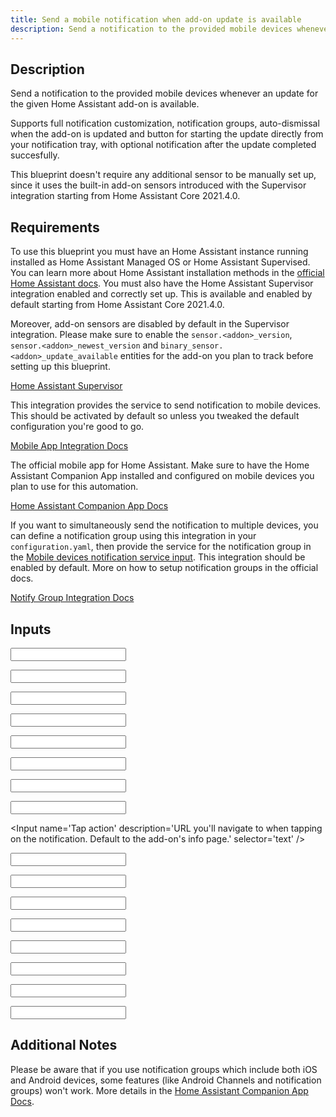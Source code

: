 ```yaml
---
title: Send a mobile notification when add-on update is available
description: Send a notification to the provided mobile devices whenever an update for the given Home Assistant add-on is available.
---
```



<ImportCard id='addon_update_notification' category='automation' />

## Description

Send a notification to the provided mobile devices whenever an update for the given Home Assistant add-on is available.

Supports full notification customization, notification groups, auto-dismissal when the add-on is updated and button for starting the update directly from your notification tray, with optional notification after the update completed succesfully.

This blueprint doesn't require any additional sensor to be manually set up, since it uses the built-in add-on sensors introduced with the Supervisor integration starting from Home Assistant Core 2021.4.0.

## Requirements

<Requirement
 name='Home Assistant Supervisor + Integration'
 required>
To use this blueprint you must have an Home Assistant instance running installed as Home Assistant Managed OS or Home Assistant Supervised.
You can learn more about Home Assistant installation methods in the [official Home Assistant docs](https://www.home-assistant.io/installation/).
You must also have the Home Assistant Supervisor integration enabled and correctly set up. This is available and enabled by default starting from Home Assistant Core 2021.4.0.

Moreover, add-on sensors are disabled by default in the Supervisor integration. Please make sure to enable the `sensor.<addon>_version`, `sensor.<addon>_newest_version` and `binary_sensor.<addon>_update_available` entities for the add-on you plan to track before setting up this blueprint.

[Home Assistant Supervisor](https://www.home-assistant.io/integrations/hassio/)

</Requirement>

<Requirement
 name='Mobile App Integration'
 required>

This integration provides the service to send notification to mobile devices. This should be activated by default so unless you tweaked the default configuration you're good to go.

[Mobile App Integration Docs](https://www.home-assistant.io/integrations/mobile_app/)

</Requirement>

<Requirement
 name='Home Assistant Companion App'
 required>
The official mobile app for Home Assistant. Make sure to have the Home Assistant Companion App installed and configured on mobile devices you plan to use for this automation.

[Home Assistant Companion App Docs](https://companion.home-assistant.io/docs/notifications/notifications-basic#sending-notifications-to-multiple-devices)

</Requirement>

<Requirement
 name='Notify Group Integration'>
If you want to simultaneously send the notification to multiple devices, you can define a notification group using this integration in your `configuration.yaml`, then provide the service for the notification group in the [Mobile devices notification service input](#mobile-devices-notification-service). This integration should be enabled by default. More on how to setup notification groups in the official docs.

[Notify Group Integration Docs](https://www.home-assistant.io/integrations/notify.group/)

</Requirement>

## Inputs

<Input
  name='Add-on'
  description='The add-on to monitor for updates.'
  selector='addon'
  required
/>

<Input
  name='Add-on name'
  description='The add-on name to be displayed in notifications.'
  selector='text'
  required
/>

<Input
  name='Add-on version sensor'
  description='The add-on current version sensor, exposed by the Supervisor.'
  selector='entity'
  required
/>

<Input
  name='Add-on newest version sensor'
  description='The add-on newest version sensor, exposed by the Supervisor.'
  selector='entity'
  required
/>

<Input
  name='Add-on update available sensor'
  description='The add-on update available sensor, exposed by the Supervisor.'
  selector='entity'
  required
/>

<Input
  name='Mobile devices notification service'
  description='The notification service for mobile devices (eg. service.mobile_app_<your_device_id_here>). You can provide both a notify group or a single notify device here.'
  selector='text'
  required
/>

<Input
  name='Notification title'
  description='Title for the update notification. You can use {{ version }}, {{ newest_version }}, and {{ addon_name }} templates to include add-on current version, newest version and name respectively.'
  selector='text'
/>

<Input
  name='Notification message'
  description='Message for the update notification. You can use {{ version }}, {{ newest_version }}, and {{ addon_name }} templates to include add-on current version, newest version and name respectively.'
  selector='text'
/>

<Input
  name='Tap action'
  description='URL you'll navigate to when tapping on the notification. Default to the add-on's info page.'
  selector='text'
/>

<Input
  name='(Android only) Notification color'
  description='Color for the notifications. You can both type a friendly color name or an hex value.'
  selector='text'
/>

<Input
  name='(Android only) Notification channel'
  description='Android notification channel. Allows to group notifications to then apply custom settings for sound, vibration, etc. Leave blank if you do not want to use this feature.'
  selector='text'
/>

<Input
  name='(Android only) Notification Channel importance'
  description='Android notification channel importance. Allows to define different priority levels for your notifications.'
  selector='select'
/>

<Input
  name='Notification group'
  description='Notification group for the notifications sent with this automation. Use this to group notifications in the notification tray. Leave blank if you do not want to use this feature.'
  selector='text'
/>

<Input
  name='Notification Update Button'
  description='Add a button to the notification for updating the addon.'
  selector='boolean'
/>

<Input
  name='Update success notification'
  description='Send a notification after the addon update triggered by the update button succeed. The notification will use the same settings for group, channel, importance and color from the update available notification.'
  selector='boolean'
/>

<Input
  name='Update success notification title'
  description='Title for the update success notification. You can use {{ version }}, {{ newest_version }}, and {{ addon_name }} templates to include add-on current version, newest version and name respectively.'
  selector='text'
/>

<Input
  name='Update success notification message'
  description='Message for the update success notification. You can use {{ version }}, {{ newest_version }}, and {{ addon_name }} templates to include add-on current version, newest version and name respectively.'
  selector='text'
/>

## Additional Notes

Please be aware that if you use notification groups which include both iOS and Android devices, some features (like Android Channels and notification groups) won't work. More details in the [Home Assistant Companion App Docs](https://companion.home-assistant.io/docs/notifications/notifications-basic#sending-notifications-to-multiple-devices).
